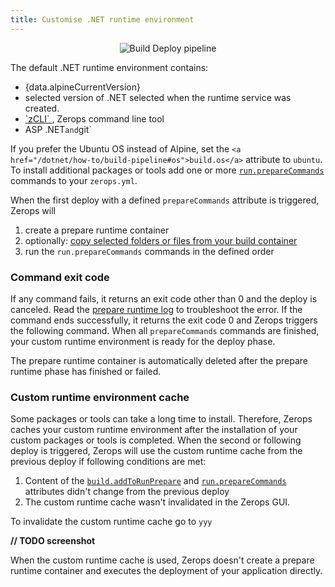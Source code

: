 ```yaml
---
title: Customise .NET runtime environment
---
```



<p align="center">
  <Image
    lightImage="/img/screenshots/build_deploy_pipeline_custom_runtime.png"
    darkImage="/img/screenshots/build_deploy_pipeline_custom_runtime.png"
    alt="Build Deploy pipeline"
    style={{ width: '95%', height: 'auto' }}
  />
</p>


The default .NET runtime environment contains:

- <span>{data.alpineCurrentVersion}</span>
- selected version of .NET selected when the runtime service was created.
- <a href="/references/cli">
    `zCLI`
  </a>
  , Zerops command line tool
- ASP .NET`and`git`

If you prefer the Ubuntu OS instead of Alpine, set the `<a href="/dotnet/how-to/build-pipeline#os">build.os</a>` attribute to `ubuntu`. To install additional packages or tools add one or more <a href="/dotnet/how-to/build-pipeline#preparecommands-1">`run.prepareCommands`</a> commands to your `zerops.yml`.

When the first deploy with a defined `prepareCommands` attribute is triggered, Zerops will

1. create a prepare runtime container
2. optionally: [copy selected folders or files from your build container](/dotnet/how-to/build-pipeline#copy-folders-or-files-from-your-build-container)
3. run the `run.prepareCommands` commands in the defined order

### Command exit code

If any command fails, it returns an exit code other than 0 and the deploy is canceled. Read the [prepare runtime log](/dotnet/how-to/logs#prepare-runtime-log) to troubleshoot the error. If the command ends successfully, it returns the exit code 0 and Zerops triggers the following command. When all `prepareCommands` commands are finished, your custom runtime environment is ready for the deploy phase.

The prepare runtime container is automatically deleted after the prepare runtime phase has finished or failed.

### Custom runtime environment cache

Some packages or tools can take a long time to install. Therefore, Zerops caches your custom runtime environment after the installation of your custom packages or tools is completed. When the second or following deploy is triggered, Zerops will use the custom runtime cache from the previous deploy if following conditions are met:

1. Content of the <a href="/dotnet/how-to/build-pipeline#copy-folders-or-files-from-your-build-container">`build.addToRunPrepare`</a> and <a href="/dotnet/how-to/build-pipeline#preparecommands-1">`run.prepareCommands`</a> attributes didn't change from the previous deploy
2. The custom runtime cache wasn't invalidated in the Zerops GUI.

To invalidate the custom runtime cache go to `yyy`

**// TODO screenshot**

When the custom runtime cache is used, Zerops doesn't create a prepare runtime container and executes the deployment of your application directly.
